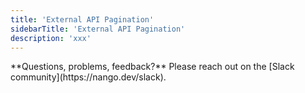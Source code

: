 ```yaml
---
title: 'External API Pagination'
sidebarTitle: 'External API Pagination'
description: 'xxx'
---
```


<Info>
**Questions, problems, feedback?** Please reach out on the [Slack community](https://nango.dev/slack).
</Info>